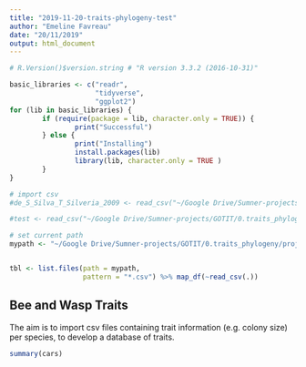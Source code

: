 ```yaml
---
title: "2019-11-20-traits-phylogeny-test"
author: "Emeline Favreau"
date: "20/11/2019"
output: html_document
---
```


```r
# R.Version()$version.string # "R version 3.3.2 (2016-10-31)"

basic_libraries <- c("readr",
                     "tidyverse",
                     "ggplot2")
for (lib in basic_libraries) {
        if (require(package = lib, character.only = TRUE)) {
                print("Successful")
        } else {
                print("Installing")
                install.packages(lib)
                library(lib, character.only = TRUE )
        }
}

# import csv
#de_S_Silva_T_Silveria_2009 <- read_csv("~/Google Drive/Sumner-projects/GOTIT/0.traits_phylogeny/project-wasp-traits-database/wasp database_Liz Rowse_sept2012/Epiponnini/csv_epiponini_2/csv_angiopolybia/de S. Silva & T Silveria 2009.csv")

#test <- read_csv("~/Google Drive/Sumner-projects/GOTIT/0.traits_phylogeny/project-wasp-traits-database/wasp database_Liz Rowse_sept2012/Epiponnini/csv_epiponini_2/csv_agelaia/Giannotti 1998.csv")

# set current path
mypath <- "~/Google Drive/Sumner-projects/GOTIT/0.traits_phylogeny/project-wasp-traits-database/wasp database_Liz Rowse_sept2012/Epiponnini/csv_epiponini_2/csv_agelaia"


tbl <- list.files(path = mypath, 
                  pattern = "*.csv") %>% map_df(~read_csv(.))

```

## Bee and Wasp Traits 

The aim is to import csv files containing trait information (e.g. colony size) per species, to develop a database of traits.

```r
summary(cars)
```
